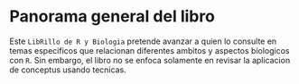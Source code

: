 # Panorama general del libro

Este `LibRillo de R y Biologia` pretende avanzar a quien lo consulte en temas especificos que relacionan diferentes ambitos y aspectos biologicos con `R`. Sin embargo, el libro no se enfoca solamente en revisar la aplicacion de conceptus usando tecnicas. 